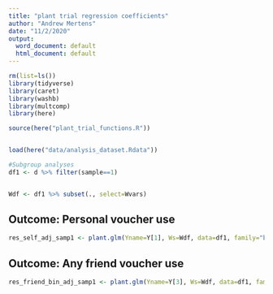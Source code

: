```yaml
---
title: "plant trial regression coefficients"
author: "Andrew Mertens"
date: "11/2/2020"
output:
  word_document: default
  html_document: default
---
```


```r


rm(list=ls())
library(tidyverse)
library(caret)
library(washb)
library(multcomp)
library(here)

source(here("plant_trial_functions.R"))


load(here("data/analysis_dataset.Rdata"))

#Subgroup analyses
df1 <- d %>% filter(sample==1)


Wdf <- df1 %>% subset(., select=Wvars)


```

## Outcome: Personal voucher use

```r


res_self_adj_samp1 <- plant.glm(Yname=Y[1], Ws=Wdf, data=df1, family="binomial")


```


## Outcome: Any friend voucher use

```r


res_friend_bin_adj_samp1 <- plant.glm(Yname=Y[3], Ws=Wdf, data=df1, family="binomial")


```
